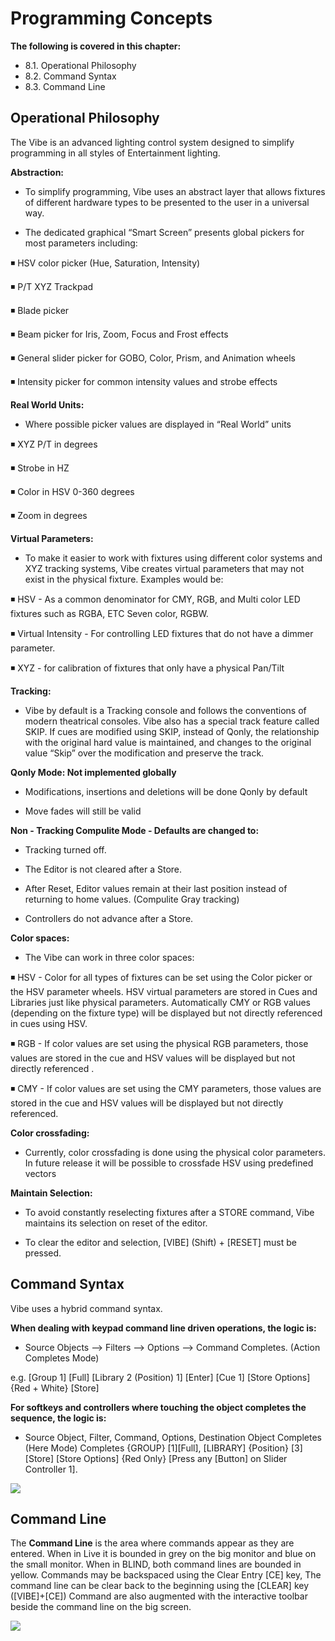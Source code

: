 # Programming Concepts


**The following is covered in this chapter:**

-  8.1. Operational Philosophy
-  8.2. Command Syntax
-  8.3. Command Line


## Operational Philosophy

The Vibe is an advanced lighting control system designed to simplify programming in all styles of Entertainment lighting.

**Abstraction:**

-   To simplify programming, Vibe uses an abstract layer that allows fixtures of different hardware types to be presented to the user in a universal way.
    
-   The dedicated graphical "Smart Screen" presents global pickers for most parameters including: 

◾ HSV color picker (Hue, Saturation, Intensity) 

◾ P/T XYZ Trackpad 

◾ Blade picker 

◾ Beam picker for Iris, Zoom, Focus and Frost effects 

◾ General slider picker for GOBO, Color, Prism, and Animation wheels 

◾ Intensity picker for common intensity values and strobe effects
    

**Real World Units:**

-   Where possible picker values are displayed in "Real World" units 

◾ XYZ P/T in degrees 

◾ Strobe in HZ 

◾ Color in HSV 0-360 degrees 

◾ Zoom in degrees
    

**Virtual Parameters:**

-   To make it easier to work with fixtures using different color systems and XYZ tracking systems, Vibe creates virtual parameters that may not exist in the physical fixture. Examples would be: 

◾ HSV - As a common denominator for CMY, RGB, and Multi color LED fixtures such as RGBA, ETC Seven color, RGBW. 

◾ Virtual Intensity - For controlling LED fixtures that do not have a dimmer parameter. 

◾ XYZ - for calibration of fixtures that only have a physical Pan/Tilt
    

**Tracking:**

-   Vibe by default is a Tracking console and follows the conventions of modern theatrical consoles. Vibe also has a special track feature called SKIP. If cues are modified using SKIP, instead of Qonly, the relationship with the original hard value is maintained, and changes to the original value "Skip" over the modification and preserve the track.
    

**Qonly Mode: Not implemented globally**

-   Modifications, insertions and deletions will be done Qonly by default
    
-   Move fades will still be valid
    

**Non - Tracking Compulite Mode - Defaults are changed to:**

-   Tracking turned off.
    
-   The Editor is not cleared after a Store.
    
-   After Reset, Editor values remain at their last position instead of returning to home values. (Compulite Gray tracking)
    
-   Controllers do not advance after a Store.
    

**Color spaces:**

-   The Vibe can work in three color spaces: 

◾ HSV - Color for all types of fixtures can be set using the Color picker or the HSV parameter wheels. HSV virtual parameters are stored in Cues and Libraries just like physical parameters. Automatically CMY or RGB values (depending on the fixture type) will be displayed but not directly referenced in cues using HSV.

◾ RGB - If color values are set using the physical RGB parameters, those values are stored in the cue and HSV values will be displayed but not directly referenced .

◾ CMY - If color values are set using the CMY parameters, those values are stored in the cue and HSV values will be displayed but not directly referenced.
    

**Color crossfading:**

-   Currently, color crossfading is done using the physical color parameters. In future release it will be possible to crossfade HSV using predefined vectors
    

**Maintain Selection:**

-   To avoid constantly reselecting fixtures after a STORE command, Vibe maintains its selection on reset of the editor.
    
-   To clear the editor and selection, [VIBE] (Shift) + [RESET] must be pressed.

## Command Syntax

Vibe uses a hybrid command syntax.

**When dealing with keypad command line driven operations, the logic is:**

-   Source Objects ⟶  Filters ⟶  Options ⟶  Command Completes. (Action Completes Mode)
    

e.g. [Group 1] [Full] [Library 2 (Position) 1] [Enter] [Cue 1] [Store Options] {Red + White} [Store]

**For softkeys and controllers where touching the object completes the sequence, the logic is:**

-   Source Object, Filter, Command, Options, Destination Object Completes (Here Mode) Completes {GROUP} [1][Full], [LIBRARY] {Position} [3] [Store] [Store Options] {Red Only} [Press any [Button] on Slider Controller 1].

![](https://files.gitbook.com/v0/b/gitbook-x-prod.appspot.com/o/spaces%2F3kS90tLsADGm1ocbe7q9%2Fuploads%2FEmYCVzO9Xwt9HSC7m72H%2F8.2.webp?alt=media&token=1a34b4b3-592b-4fee-8b27-c3ae19208b19)

## Command Line

The **Command Line** is the area where commands appear as they are entered. When in Live it is bounded in grey on the big monitor and blue on the small monitor. When in BLIND, both command lines are bounded in yellow. Commands may be backspaced using the Clear Entry [CE] key, The command line can be clear back to the beginning using the [CLEAR] key ([VIBE]+[CE]) Command are also augmented with the interactive toolbar beside the command line on the big screen.

![](https://files.gitbook.com/v0/b/gitbook-x-prod.appspot.com/o/spaces%2F3kS90tLsADGm1ocbe7q9%2Fuploads%2F8xl1NHp28r162Z2ObQ8n%2F8.3.webp?alt=media&token=3ffdca98-e9d7-4d71-9c69-bcf68cbc7288)